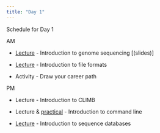 ```yaml
---
title: "Day 1"
---
```


Schedule for Day 1

AM

* [Lecture](20190102_how_we_sequence.pdf) - Introduction to genome sequencing [(slides)]

* [Lecture](20190111-fileformats.pdf) - Introduction to file formats

* Activity - Draw your career path

PM

* Lecture - Introduction to CLIMB

* Lecture & [practical](command-line-practical.html) - Introduction to command line

* [Lecture](20190324-Day_1-International-Sequence-Database) - Introduction to sequence databases